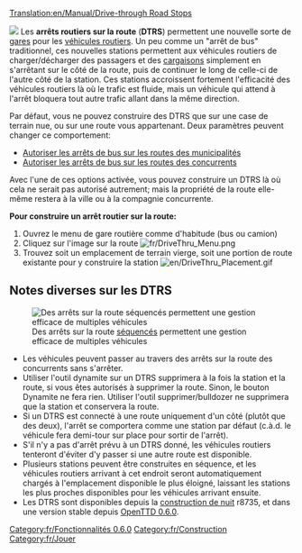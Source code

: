 [[Translation:en/Manual/Drive-through Road Stops]]


[[File:en/DriveThru Bus Stops.gif|left|]]
Les '''arrêts routiers sur la route''' ('''DTRS''') permettent une nouvelle sorte de [[fr/Manual/Gares|gares]] pour les [[fr/Manual/Véhicules Routiers|véhicules routiers]]. Un peu comme un "arrêt de bus" traditionnel, ces nouvelles stations permettent aux véhicules routiers de charger/décharger des passagers et des [[fr/Manual/Cargaison|cargaisons]] simplement en s'arrêtant sur le côté de la route, puis de continuer le long de celle-ci de l'autre côté de la station. Ces stations accroissent fortement l'efficacité des véhicules routiers là où le trafic est fluide, mais un véhicule qui attend à l'arrêt bloquera tout autre trafic allant dans la même direction.

Par défaut, vous ne pouvez construire des DTRS que sur une case de terrain nue, ou sur une route vous appartenant. Deux paramètres peuvent changer ce comportement:

* [[fr/Archive/Manual/Settings/Options avancées/Stations#autoriser-les-arrets-de-bus-sur-les-routes-des-municipalites|Autoriser les arrêts de bus sur les routes des municipalités]]
* [[fr/Archive/Manual/Settings/Options avancées/Stations#autoriser-les-arrets-de-bus-sur-les-routes-des-concurrents|Autoriser les arrêts de bus sur les routes des concurrents]]

Avec l'une de ces options activée, vous pouvez construire un DTRS là où cela ne serait pas autorisé autrement; mais la propriété de la route elle-même restera à la ville ou à la compagnie concurrente.

'''Pour construire un arrêt routier sur la route:'''
#Ouvrez le menu de gare routière comme d'habitude (bus ou camion)
#Cliquez sur l'image sur la route [[File:fr/DriveThru Menu.png|none]]
#Trouvez soit un emplacement de terrain vierge, soit une portion de route existante pour y construire la station [[File:en/DriveThru Placement.gif|none]]

==Notes diverses sur les DTRS==
[[File:en/DriveThru Multiple.gif|frame|Des arrêts sur la route [[fr/Manual/Aire de chargement#multistop|séquencés]] permettent une gestion efficace de multiples véhicules]]
*Les véhicules peuvent passer au travers des arrêts sur la route des concurrents sans s'arrêter.
*Utiliser l'outil dynamite sur un DTRS supprimera à la fois la station et la route, si vous êtes autorisés à supprimer la route. Sinon, le bouton Dynamite ne fera rien. Utiliser l'outil supprimer/bulldozer ne supprimera que la station et conservera la route.
*Si un DTRS est connecté à une route uniquement d'un côté (plutôt que des deux), l'arrêt se comportera comme une station par défaut (c.à.d. le véhicule fera demi-tour sur place pour sortir de l'arrêt).
*S'il n'y a pas d'arrêt prévu à un DTRS donné, les véhicules routiers tenteront d'éviter d'y passer si une autre route est disponible.
*Plusieurs stations peuvent être construites en séquence, et les véhicules routiers arrivant à cet endroit seront automatiquement chargés à l'emplacement disponible le plus éloigné, laissant les stations les plus proches disponibles pour les véhicules arrivant ensuite.
*Les DTRS sont disponibles depuis la [[fr/Archive/Community/Construction de nuit|construction de nuit]] r8735, et dans une version stable depuis [[fr/Archive/OpenTTD/OpenTTD 0.6.0|OpenTTD 0.6.0]].

[[Category:fr/Fonctionnalités 0.6.0]]
[[Category:fr/Construction]]
[[Category:fr/Jouer]]
